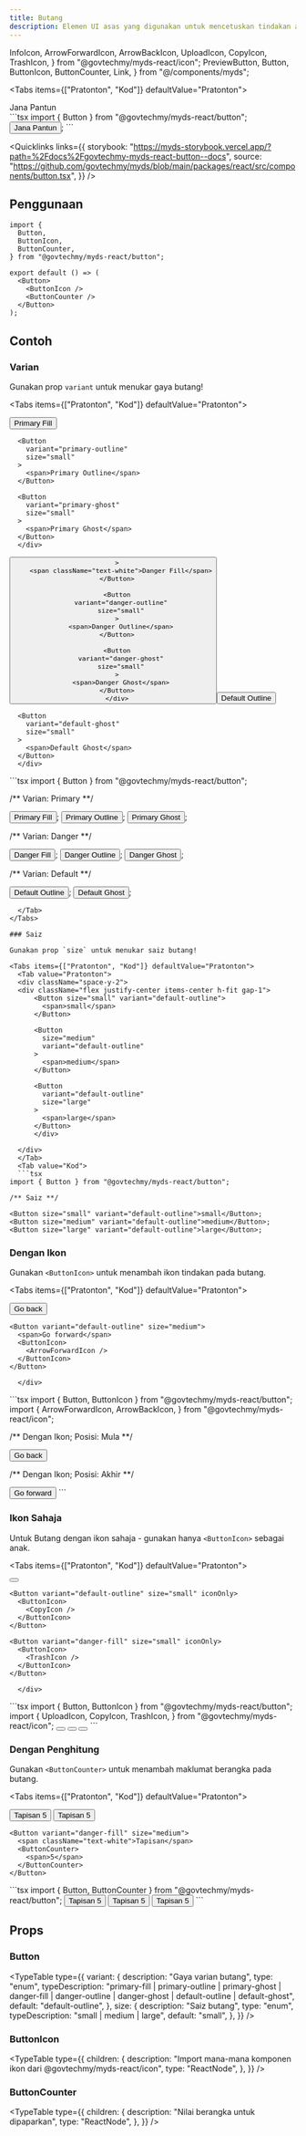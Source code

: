 ```yaml
---
title: Butang
description: Elemen UI asas yang digunakan untuk mencetuskan tindakan atau acara. Ia memastikan konsistensi, kebolehcapaian, dan panggilan tindakan yang jelas.
---
```


  InfoIcon,
  ArrowForwardIcon,
  ArrowBackIcon,
  UploadIcon,
  CopyIcon,
  TrashIcon,
} from "@govtechmy/myds-react/icon";
  PreviewButton,
  Button,
  ButtonIcon,
  ButtonCounter,
  Link,
} from "@/components/myds";

<Tabs items={["Pratonton", "Kod"]} defaultValue="Pratonton">
  <Tab value="Pratonton">
  <div className="flex justify-center">
      <PreviewButton
        variant="primary-fill"
        size="small"
        pantun="Berjalan-jalan ke kota tua, Membeli kuih di pasar pagi. Membuka jalan menuju dunia, 'Button' ditekan dengan jari. -- Copilot"
      >
        <span className="text-white">Jana Pantun</span>
      </PreviewButton>
      </div>
  </Tab>
  <Tab value="Kod">
  ```tsx 
import { Button } from "@govtechmy/myds-react/button";

<Button variant="primary-fill" size="small" onClick={...}>
  Jana Pantun
</Button>;
```
  </Tab>
</Tabs>

<Quicklinks
  links={{
    storybook:
      "https://myds-storybook.vercel.app/?path=%2Fdocs%2Fgovtechmy-myds-react-button--docs",
    source:
      "https://github.com/govtechmy/myds/blob/main/packages/react/src/components/button.tsx",
  }}
/>

## Penggunaan

```tsx copy
import {
  Button,
  ButtonIcon,
  ButtonCounter,
} from "@govtechmy/myds-react/button";
```

```tsx copy
export default () => (
  <Button>
    <ButtonIcon />
    <ButtonCounter />
  </Button>
);
```

## Contoh

### Varian

Gunakan prop `variant` untuk menukar gaya butang!

<Tabs items={["Pratonton", "Kod"]} defaultValue="Pratonton">
  <Tab value="Pratonton">
  <div className="space-y-2">
  <div className="flex justify-center items-center h-fit gap-1">
      <Button
        variant="primary-fill"
        size="small"
      >
        <span className="text-white">Primary Fill</span>
      </Button>

      <Button
        variant="primary-outline"
        size="small"
      >
        <span>Primary Outline</span>
      </Button>

      <Button
        variant="primary-ghost"
        size="small"
      >
        <span>Primary Ghost</span>
      </Button>
      </div>

  <div className="flex justify-center items-center h-fit gap-1">
      <Button
        variant="danger-fill"
        size="small"
    
      >
        <span className="text-white">Danger Fill</span>
      </Button>

      <Button
        variant="danger-outline"
        size="small"
      >
        <span>Danger Outline</span>
      </Button>

      <Button
        variant="danger-ghost"
        size="small"
      >
        <span>Danger Ghost</span>
      </Button>
      </div>

  <div className="flex justify-center items-center h-fit gap-1">
      <Button
        variant="default-outline"
        size="small"
      >
        <span>Default Outline</span>
      </Button>

      <Button
        variant="default-ghost"
        size="small"
      >
        <span>Default Ghost</span>
      </Button>
      </div>

  </div>
  </Tab>
  <Tab value="Kod">
  ```tsx 
import { Button } from "@govtechmy/myds-react/button";

/** Varian: Primary **/

<Button variant="primary-fill">Primary Fill</Button>;
<Button variant="primary-outline">Primary Outline</Button>;
<Button variant="primary-ghost">Primary Ghost</Button>;

/** Varian: Danger **/

<Button variant="danger-fill">Danger Fill</Button>;
<Button variant="danger-outline">Danger Outline</Button>;
<Button variant="danger-ghost">Danger Ghost</Button>;

/** Varian: Default **/

<Button variant="default-outline">Default Outline</Button>;
<Button variant="default-ghost">Default Ghost</Button>;
```
  </Tab>
</Tabs>

### Saiz

Gunakan prop `size` untuk menukar saiz butang!

<Tabs items={["Pratonton", "Kod"]} defaultValue="Pratonton">
  <Tab value="Pratonton">
  <div className="space-y-2">
  <div className="flex justify-center items-center h-fit gap-1">
      <Button size="small" variant="default-outline">
        <span>small</span>
      </Button>

      <Button
        size="medium"
        variant="default-outline"
      >
        <span>medium</span>
      </Button>

      <Button
        variant="default-outline"
        size="large"
      >
        <span>large</span>
      </Button>
      </div>

  </div>
  </Tab>
  <Tab value="Kod">
  ```tsx 
import { Button } from "@govtechmy/myds-react/button";

/** Saiz **/

<Button size="small" variant="default-outline">small</Button>;
<Button size="medium" variant="default-outline">medium</Button>;
<Button size="large" variant="default-outline">large</Button>;
```
  </Tab>
</Tabs>

### Dengan Ikon

Gunakan `<ButtonIcon>` untuk menambah ikon tindakan pada butang.

<Tabs items={["Pratonton", "Kod"]} defaultValue="Pratonton">
  <Tab value="Pratonton">
  <div className="space-y-2">
  <div className="flex justify-center items-center h-fit gap-1">
     <Button variant="default-outline" size="medium">
      <ButtonIcon>
        <ArrowBackIcon />
      </ButtonIcon>
      <span>Go back</span>
    </Button>
     
    <Button variant="default-outline" size="medium">
      <span>Go forward</span>
      <ButtonIcon>
        <ArrowForwardIcon />
      </ButtonIcon>
    </Button>

      </div>

  </div>
  </Tab>
  <Tab value="Kod">
```tsx 
import { Button, ButtonIcon } from "@govtechmy/myds-react/button";
import {
  ArrowForwardIcon,
  ArrowBackIcon,
} from "@govtechmy/myds-react/icon";

/** Dengan Ikon; Posisi: Mula **/

<Button variant="default-outline" size="medium">
  <ButtonIcon>
    <ArrowBackIcon />
  </ButtonIcon>
  <span>Go back</span>
</Button>

/** Dengan Ikon; Posisi: Akhir **/

<Button variant="default-outline" size="medium">
  <span>Go forward</span>
  <ButtonIcon>
    <ArrowForwardIcon />
  </ButtonIcon>
</Button>
```
  </Tab>
</Tabs>

### Ikon Sahaja

Untuk Butang dengan ikon sahaja - gunakan hanya `<ButtonIcon>` sebagai anak.

<Tabs items={["Pratonton", "Kod"]} defaultValue="Pratonton">
  <Tab value="Pratonton">
  <div className="flex justify-center items-center h-fit gap-1">
    <Button variant="primary-fill" size="small" iconOnly>
      <ButtonIcon>
        <UploadIcon />
      </ButtonIcon>
    </Button>

    <Button variant="default-outline" size="small" iconOnly>
      <ButtonIcon>
        <CopyIcon />
      </ButtonIcon>
    </Button>

    <Button variant="danger-fill" size="small" iconOnly>
      <ButtonIcon>
        <TrashIcon />
      </ButtonIcon>
    </Button>

      </div>

  </Tab>
  <Tab value="Kod">
```tsx 
import { Button, ButtonIcon } from "@govtechmy/myds-react/button";
import {
  UploadIcon,
  CopyIcon,
  TrashIcon,
} from "@govtechmy/myds-react/icon";

<Button variant="primary-fill" size="small">
  <ButtonIcon>
    <UploadIcon />
  </ButtonIcon>
</Button>

<Button variant="default-outline" size="small">
  <ButtonIcon>
    <CopyIcon />
  </ButtonIcon>
</Button>

<Button variant="danger-fill" size="small">
  <ButtonIcon>
    <TrashIcon />
  </ButtonIcon>
</Button>
```
  </Tab>
</Tabs>

### Dengan Penghitung

Gunakan `<ButtonCounter>` untuk menambah maklumat berangka pada butang.

<Tabs items={["Pratonton", "Kod"]} defaultValue="Pratonton">
  <Tab value="Pratonton">
  <div className="space-y-2">
  <div className="flex justify-center items-center h-fit gap-1">
     <Button variant="primary-fill" size="medium">
      <span className="text-white">Tapisan</span>
      <ButtonCounter>
        5
      </ButtonCounter>
    </Button>
    <Button variant="default-outline" size="medium">
      <span>Tapisan</span>
      <ButtonCounter>
        <span className="text-white">5</span>
      </ButtonCounter>
    </Button>

    <Button variant="danger-fill" size="medium">
      <span className="text-white">Tapisan</span>
      <ButtonCounter>
        <span>5</span>
      </ButtonCounter>
    </Button>

  </div>

  </div>
  </Tab>
  <Tab value="Kod">
```tsx
import { Button, ButtonCounter } from "@govtechmy/myds-react/button";

<Button variant="primary-fill" size="medium">
  Tapisan
  <ButtonCounter>5</ButtonCounter>
</Button>

<Button variant="default-outline" size="medium">
  Tapisan
  <ButtonCounter>5</ButtonCounter>
</Button>

<Button variant="danger-fill" size="medium">
  Tapisan
  <ButtonCounter>5</ButtonCounter>
</Button>
```

  </Tab>
</Tabs>

## Props

### Button

<TypeTable
  type={{
    variant: {
      description: "Gaya varian butang",
      type: "enum",
      typeDescription:
        "primary-fill | primary-outline | primary-ghost | danger-fill | danger-outline | danger-ghost | default-outline | default-ghost",
      default: "default-outline",
    },
    size: {
      description: "Saiz butang",
      type: "enum",
      typeDescription: "small | medium | large",
      default: "small",
    },
  }}
/>

### ButtonIcon

<TypeTable
  type={{
    children: {
      description:
        "Import mana-mana komponen ikon dari @govtechmy/myds-react/icon",
      type: "ReactNode",
    },
  }}
/>

### ButtonCounter

<TypeTable
  type={{
    children: {
      description: "Nilai berangka untuk dipaparkan",
      type: "ReactNode",
    },
  }}
/>
